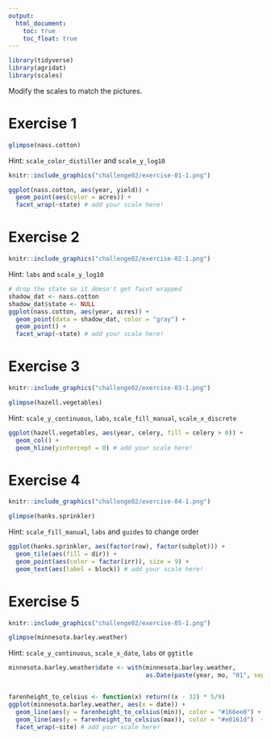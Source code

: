 ```yaml
---
output:
  html_document:
    toc: true
    toc_float: true
---
```


```r
library(tidyverse)
library(agridat)
library(scales)
```

Modify the scales to match the pictures.

# Exercise 1

```r
glimpse(nass.cotton)
```

Hint: `scale_color_distiller` and `scale_y_log10`

```r
knitr::include_graphics("challenge02/exercise-01-1.png")
```


```r
ggplot(nass.cotton, aes(year, yield)) + 
  geom_point(aes(color = acres)) + 
  facet_wrap(~state) # add your scale here!
```

# Exercise 2

```r
knitr::include_graphics("challenge02/exercise-02-1.png")
```


Hint: `labs` and `scale_y_log10`

```r
# drop the state so it doesn't get facet wrapped
shadow_dat <- nass.cotton
shadow_dat$state <- NULL
ggplot(nass.cotton, aes(year, acres)) +
  geom_point(data = shadow_dat, color = "gray") +
  geom_point() +
  facet_wrap(~state) # add your scale here!
```

# Exercise 3

```r
knitr::include_graphics("challenge02/exercise-03-1.png")
```

```r
glimpse(hazell.vegetables)
```

Hint: `scale_y_continuous`, `labs`, `scale_fill_manual`, `scale_x_discrete`

```r
ggplot(hazell.vegetables, aes(year, celery, fill = celery > 0)) + 
  geom_col() + 
  geom_hline(yintercept = 0) # add your scale here!
```

# Exercise 4

```r
knitr::include_graphics("challenge02/exercise-04-1.png")
```

```r
glimpse(hanks.sprinkler)
```

Hint: `scale_fill_manual`, `labs` and `guides` to change order

```r
ggplot(hanks.sprinkler, aes(factor(row), factor(subplot))) +
  geom_tile(aes(fill = dir)) +
  geom_point(aes(color = factor(irr)), size = 9) +
  geom_text(aes(label = block)) # add your scale here!
```

# Exercise 5

```r
knitr::include_graphics("challenge02/exercise-05-1.png")
```

```r
glimpse(minnesota.barley.weather)
```

Hint: `scale_y_continuous`, `scale_x_date`, `labs` or `ggtitle`

```r
minnesota.barley.weather$date <- with(minnesota.barley.weather, 
                                      as.Date(paste(year, mo, "01", sep = "-")))


farenheight_to_celsius <- function(x) return((x - 32) * 5/9) 
ggplot(minnesota.barley.weather, aes(x = date)) + 
  geom_line(aes(y = farenheight_to_celsius(min)), color = "#166ee0") + 
  geom_line(aes(y = farenheight_to_celsius(max)), color = "#e0161d")  + 
  facet_wrap(~site) # add your scale here!
```



